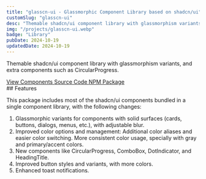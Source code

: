 ```yaml
---
title: "glasscn-ui - Glassmorphic Component Library based on shadcn/ui"
customSlug: "glasscn-ui"
desc: "Themable shadcn/ui component library with glassmorphism variants, and extra components such as CircularProgress."
img: "/projects/glasscn-ui.webp"
badge: "Library"
pubDate: 2024-10-19
updatedDate: 2024-10-19
---
```


Themable shadcn/ui component library with glassmorphism variants, and extra components such as CircularProgress.

<div class="mt-6 flex gap-4 flex-col sm:flex-row items-start">
  <a href="https://itsjavi.com/glasscn-ui" class="btn btn-gray btn-outline" target="_blank" rel="noopener noreferrer">
    View Components
  </a>
  <a
    href="https://github.com/itsjavi/glasscn-ui"
    class="btn btn-gray btn-outline"
    target="_blank"
    rel="noopener noreferrer"
  >
    Source Code
  </a>
  <a
    href="https://www.npmjs.com/package/glasscn-ui"
    class="btn btn-gray btn-outline"
    target="_blank"
    rel="noopener noreferrer"
  >
    NPM Package
  </a>
</div>
## Features

This package includes most of the shadcn/ui components bundled in a single component library, with the following
changes:

1. Glassmorphic variants for components with solid surfaces (cards, buttons, dialogs, menus, etc.), with adjustable
   blur.
2. Improved color options and management: Additional color aliases and easier color switching. More consistent color
   usage, specially with gray and primary/accent colors.
3. New components like CircularProgress, ComboBox, DotIndicator, and HeadingTitle.
4. Improved button styles and variants, with more colors.
5. Enhanced toast notifications.
